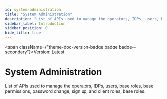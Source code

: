 ```yaml
---
id: system-administration
title: "System Administration"
description: "List of APIs used to manage the operators, IDPs, users, base roles, base permissions,  password change, sign up, and client roles, base roles."
sidebar_label: Introduction
sidebar_position: 0
hide_title: true
---
```



<span className={"theme-doc-version-badge badge badge--secondary"}>Version: Latest</span>

# System Administration



List of APIs used to manage the operators, IDPs, users, base roles, base permissions,  password change, sign up, and client roles, base roles.


      